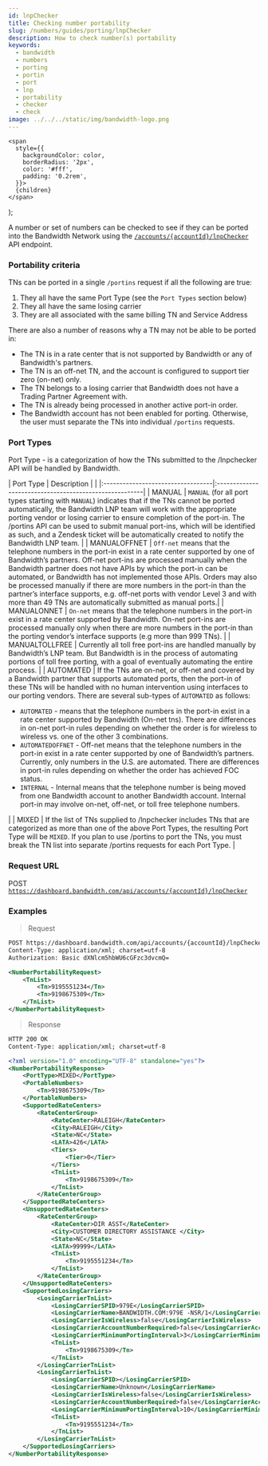 ```yaml
---
id: lnpChecker
title: Checking number portability
slug: /numbers/guides/porting/lnpChecker
description: How to check number(s) portability
keywords:
  - bandwidth
  - numbers
  - porting
  - portin
  - port
  - lnp
  - portability
  - checker
  - check
image: ../../../static/img/bandwidth-logo.png
---
```




    <span
      style={{
        backgroundColor: color,
        borderRadius: '2px',
        color: '#fff',
        padding: '0.2rem',
      }}>
      {children}
    </span>
  );

A number or set of numbers can be checked to see if they can be ported into the Bandwidth Network using the [`/accounts/{accountId}/lnpChecker`](/apis/numbers#operation/RequestPortabilityInfo) API endpoint.

### Portability criteria

TNs can be ported in a single `/portins` request if all the following are true:

1. They all have the same Port Type (see the `Port Types` section below)
2. They all have the same losing carrier
3. They are all associated with the same billing TN and Service Address

There are also a number of reasons why a TN may not be able to be ported in:

* The TN is in a rate center that is not supported by Bandwidth or any of Bandwidth's partners.
* The TN is an off-net TN, and the account is configured to support tier zero (on-net) only.
* The TN belongs to a losing carrier that Bandwidth does not have a Trading Partner Agreement with.
* The TN is already being processed in another active port-in order.
* The Bandwidth account has not been enabled for porting.
Otherwise, the user must separate the TNs into individual `/portins` requests.

### Port Types

Port Type - is a categorization of how the TNs submitted to the /lnpchecker API will be handled by Bandwidth.

| Port Type       | Description                               |                                   |
|:----------------------------------|:-------------------------------------------------------|
| MANUAL | `MANUAL` (for all port types starting with `MANUAL`) indicates that if the TNs cannot be ported automatically, the Bandwidth LNP team will work with the appropriate porting vendor or losing carrier to ensure completion of the port-in. The /portins API can be used to submit manual port-ins, which will be identified as such, and a Zendesk ticket will be automatically created to notify the Bandwidth LNP team. |
| MANUALOFFNET | `Off-net` means that the telephone numbers in the port-in exist in a rate center supported by one of Bandwidth’s partners. Off-net port-ins are processed manually when the Bandwidth partner does not have APIs by which the port-in can be automated, or Bandwidth has not implemented those APIs. Orders may also be processed manually if there are more numbers in the port-in than the partner’s interface supports, e.g. off-net ports with vendor Level 3 and with more than 49 TNs are automatically submitted as manual ports.|
| MANUALONNET | `On-net` means that the telephone numbers in the port-in exist in a rate center supported by Bandwidth. On-net port-ins are processed manually only when there are more numbers in the port-in than the porting vendor’s interface supports (e.g more than 999 TNs). |
| MANUALTOLLFREE | Currently all toll free port-ins are handled manually by Bandwidth’s LNP team. But Bandwidth is in the process of automating portions of toll free porting, with a goal of eventually automating the entire process. |
| AUTOMATED | If the TNs are on-net, or off-net and covered by a Bandwidth partner that supports automated ports, then the port-in of these TNs will be handled with no human intervention using interfaces to our porting vendors. There are several sub-types of `AUTOMATED` as follows: <br/><ul><li>`AUTOMATED` - means that the telephone numbers in the port-in exist in a rate center supported by Bandwidth (On-net tns). There are differences in on-net port-in rules depending on whether the order is for wireless to wireless vs. one of the other 3 combinations.</li><li>`AUTOMATEDOFFNET` - Off-net means that the telephone numbers in the port-in exist in a rate center supported by one of Bandwidth’s partners. Currently, only numbers in the U.S. are automated. There are differences in port-in rules depending on whether the order has achieved FOC status.</li><li>`INTERNAL` - Internal means that the telephone number is being moved from one Bandwidth account to another Bandwidth account. Internal port-in may involve on-net, off-net, or toll free telephone numbers.</li></ul>|
| MIXED | If the list of TNs supplied to /lnpchecker includes TNs that are categorized as more than one of the above Port Types, the resulting Port Type will be `MIXED`. If you plan to use /portins to port the TNs, you must break the TN list into separate /portins requests for each Port Type. |

### Request URL
<Highlight color="#079CEE">POST</Highlight> <code>https://dashboard.bandwidth.com/api/accounts/{accountId}/lnpChecker</code>

### Examples

> Request

```xml
POST https://dashboard.bandwidth.com/api/accounts/{accountId}/lnpChecker?fullcheck=true HTTP/1.1
Content-Type: application/xml; charset=utf-8
Authorization: Basic dXNlcm5hbWU6cGFzc3dvcmQ=

<NumberPortabilityRequest>
    <TnList>
        <Tn>9195551234</Tn>
        <Tn>9198675309</Tn>
    </TnList>
</NumberPortabilityRequest>
```

> Response

```xml
HTTP 200 OK
Content-Type: application/xml; charset=utf-8

<?xml version="1.0" encoding="UTF-8" standalone="yes"?>
<NumberPortabilityResponse>
    <PortType>MIXED</PortType>
    <PortableNumbers>
        <Tn>9198675309</Tn>
    </PortableNumbers>
    <SupportedRateCenters>
        <RateCenterGroup>
            <RateCenter>RALEIGH</RateCenter>
            <City>RALEIGH</City>
            <State>NC</State>
            <LATA>426</LATA>
            <Tiers>
                <Tier>0</Tier>
            </Tiers>
            <TnList>
                <Tn>9198675309</Tn>
            </TnList>
        </RateCenterGroup>
    </SupportedRateCenters>
    <UnsupportedRateCenters>
        <RateCenterGroup>
            <RateCenter>DIR ASST</RateCenter>
            <City>CUSTOMER DIRECTORY ASSISTANCE </City>
            <State>NC</State>
            <LATA>99999</LATA>
            <TnList>
                <Tn>9195551234</Tn>
            </TnList>
        </RateCenterGroup>
    </UnsupportedRateCenters>
    <SupportedLosingCarriers>
        <LosingCarrierTnList>
            <LosingCarrierSPID>979E</LosingCarrierSPID>
            <LosingCarrierName>BANDWIDTH.COM:979E -NSR/1</LosingCarrierName>
            <LosingCarrierIsWireless>false</LosingCarrierIsWireless>
            <LosingCarrierAccountNumberRequired>false</LosingCarrierAccountNumberRequired>
            <LosingCarrierMinimumPortingInterval>3</LosingCarrierMinimumPortingInterval>
            <TnList>
                <Tn>9198675309</Tn>
            </TnList>
        </LosingCarrierTnList>
        <LosingCarrierTnList>
            <LosingCarrierSPID></LosingCarrierSPID>
            <LosingCarrierName>Unknown</LosingCarrierName>
            <LosingCarrierIsWireless>false</LosingCarrierIsWireless>
            <LosingCarrierAccountNumberRequired>false</LosingCarrierAccountNumberRequired>
            <LosingCarrierMinimumPortingInterval>10</LosingCarrierMinimumPortingInterval>
            <TnList>
                <Tn>9195551234</Tn>
            </TnList>
        </LosingCarrierTnList>
    </SupportedLosingCarriers>
</NumberPortabilityResponse>
```
